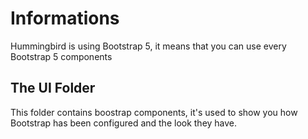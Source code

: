 
<Meta title="UI/Introduction" />

# Informations

Hummingbird is using Bootstrap 5, it means that you can use every Bootstrap 5 components

## The UI Folder

This folder contains boostrap components, it's used to show you how Bootstrap has been configured and the look they have.
